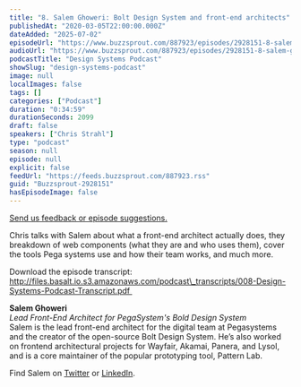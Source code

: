 ```yaml
---
title: "8. Salem Ghoweri: Bolt Design System and front-end architects"
publishedAt: "2020-03-05T22:00:00.000Z"
dateAdded: "2025-07-02"
episodeUrl: "https://www.buzzsprout.com/887923/episodes/2928151-8-salem-ghoweri-bolt-design-system-and-front-end-architects.mp3"
audioUrl: "https://www.buzzsprout.com/887923/episodes/2928151-8-salem-ghoweri-bolt-design-system-and-front-end-architects.mp3"
podcastTitle: "Design Systems Podcast"
showSlug: "design-systems-podcast"
image: null
localImages: false
tags: []
categories: ["Podcast"]
duration: "0:34:59"
durationSeconds: 2099
draft: false
speakers: ["Chris Strahl"]
type: "podcast"
season: null
episode: null
explicit: false
feedUrl: "https://feeds.buzzsprout.com/887923.rss"
guid: "Buzzsprout-2928151"
hasEpisodeImage: false
---
```

[Send us feedback or episode suggestions.](https://www.buzzsprout.com/twilio/text_messages/887923/open_sms)

Chris talks with Salem about what a front-end architect actually does, they breakdown of web components (what they are and who uses them), cover the tools Pega systems use and how their team works, and much more.  
  
Download the episode transcript: http://files.basalt.io.s3.amazonaws.com/podcast\_transcripts/008-Design-Systems-Podcast-Transcript.pdf 

**Salem Ghoweri**  
_Lead Front-End Architect for PegaSystem's Bold Design System_  
Salem is the lead front-end architect for the digital team at Pegasystems and the creator of the open-source Bolt Design System. He’s also worked on frontend architectural projects for Wayfair, Akamai, Panera, and Lysol, and is a core maintainer of the popular prototyping tool, Pattern Lab.  
  
Find Salem on [Twitter](https://twitter.com/@salem_cobalt) or [LinkedIn](https://linkedin.com/in/salemcobalt/).
